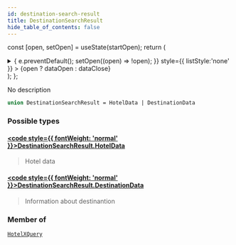 ```yaml
---
id: destination-search-result
title: DestinationSearchResult
hide_table_of_contents: false
---
```






const [open, setOpen] = useState(startOpen);
return (
<details {...(open ? { open: true } : {})} className="details" style={{ border:'none', boxShadow:'none', background:'var(--ifm-background-color)' }}>
<summary
onClick={(e) => {
e.preventDefault();
setOpen((open) => !open);
}}
style={{ listStyle:'none' }} >
{open ? dataOpen : dataClose}
</summary>
{open && children}
</details>
);
};

No description

```graphql
union DestinationSearchResult = HotelData | DestinationData
```

### Possible types

#### [<code style={{ fontWeight: 'normal' }}>DestinationSearchResult.<b>HotelData</b></code>](/api/objects/hotel-data) <Badge class="badge badge--secondary" text="object"/>

> Hotel data

#### [<code style={{ fontWeight: 'normal' }}>DestinationSearchResult.<b>DestinationData</b></code>](/api/objects/destination-data) <Badge class="badge badge--secondary" text="object"/>

> Information about destinantion

### Member of

[`HotelXQuery`](/api/objects/hotel-xquery) <Badge class="badge badge--secondary" text="object"/>
